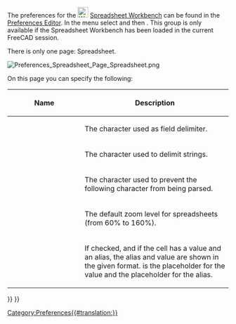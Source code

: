 <languages/>
<translate>

<!--T:1-->
{{Docnav
|[[Spreadsheet_SetAlias|SetAlias]]
|
|[[Spreadsheet_Workbench|Spreadsheet]]
|IconL=Spreadsheet_SetAlias.svg
|IconR=
|IconC=Workbench_Spreadsheet.svg
}}

</translate>
{{TOCright}}
<translate>

<!--T:2-->
The preferences for the [[Image:Workbench_Spreadsheet.svg|24px|link=Spreadsheet_Workbench]] [[Spreadsheet_Workbench|Spreadsheet Workbench]] can be found in the [[Preferences Editor|Preferences Editor]]. In the menu select {{MenuCommand|Edit → Preferences}} and then {{MenuCommand|[[Image:Workbench_Spreadsheet.svg|16px]] Spreadsheet}}. This group is only available if the Spreadsheet Workbench has been loaded in the current FreeCAD session.

<!--T:3-->
There is only one page: Spreadsheet.

</translate>
[[Image:Preferences_Spreadsheet_Page_Spreadsheet.png]]
<translate>

<!--T:7-->
On this page you can specify the following:

<!--T:4-->
{| class="wikitable"
!style="width: 33%;"|Name
!style="width: 66%;"|Description
|-
| {{MenuCommand|Delimiter character}}
|  The character used as field delimiter.
|-
| {{MenuCommand|Quote character}}
|  The character used to delimit strings.
|-
| {{MenuCommand|Escape character}}
|  The character used to prevent the following character from being parsed.
|-
| {{MenuCommand|Default zoom level}}
| The default zoom level for spreadsheets (from 60% to 160%). {{Version|1.1}}
|-
| {{MenuCommand|Show alias in cell with format}}
|  If checked, and if the cell has a value and an alias, the alias and value are shown in the given format. {{Value|%V}} is the placeholder for the value and {{Value|%A}} the placeholder for the alias. {{Version|1.0}}
|}


<!--T:6-->
{{Docnav
|[[Spreadsheet_SetAlias|SetAlias]]
|
|[[Spreadsheet_Workbench|Spreadsheet]]
|IconL=Spreadsheet_SetAlias.svg
|IconR=
|IconC=Workbench_Spreadsheet.svg
}}

</translate>
{{Spreadsheet_Tools_navi{{#translation:}}}}
{{Userdocnavi{{#translation:}}}}
[[Category:Preferences{{#translation:}}]]